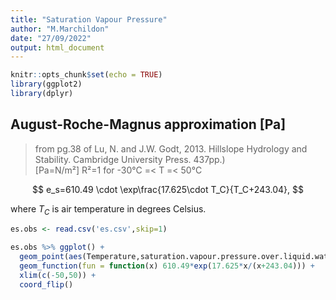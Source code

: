 ```yaml
---
title: "Saturation Vapour Pressure"
author: "M.Marchildon"
date: "27/09/2022"
output: html_document
---
```


```r
knitr::opts_chunk$set(echo = TRUE)
library(ggplot2)
library(dplyr)
```

## August-Roche-Magnus approximation [Pa]
> from pg.38 of Lu, N. and J.W. Godt, 2013. Hillslope Hydrology and Stability. Cambridge University Press. 437pp.) \
> [Pa=N/m²] R²=1 for -30°C =< T =< 50°C

$$ 
  e_s=610.49 \cdot \exp\frac{17.625\cdot T_C}{T_C+243.04},
$$

where $T_C$ is air temperature in degrees Celsius.


```r
es.obs <- read.csv('es.csv',skip=1)

es.obs %>% ggplot() +
  geom_point(aes(Temperature,saturation.vapour.pressure.over.liquid.water)) +
  geom_function(fun = function(x) 610.49*exp(17.625*x/(x+243.04))) +
  xlim(c(-50,50)) +
  coord_flip()
  
```

